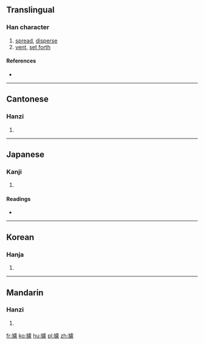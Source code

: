 {{also|摅}}
==Translingual==

===Han character===
{{Han char|rn=64|rad=手|as=15|sn=18|four=5103<sub>6</sub>|canj=手卜心心 (QYPP)|ids=⿰[[扌]][[慮]]}}

# [[spread]], [[disperse]]
# [[vent]], [[set forth]]

====References====
* {{Han ref|kx=0462.030|dkj=12932|dj=0811.110|hdz=31980.030|uh=6504|ud=25860|bh=EFD2|bd=61394}}

----

==Cantonese==

===Hanzi===
{{yue-hanzi|jyut=|y=syu1|sim=摅}}

# {{defn|lang=yue|sort=手15}}

----

==Japanese==

===Kanji===
{{ja-kanji|grade=|rs=手15}}

# {{defn|lang=ja|sort=手15}}

====Readings====
* {{ja-readings|on=[[ちょ]] (cho)|kun=[[のべる]] (noberu)}}

----

==Korean==

===Hanja===
{{ko-hanja|hangeul=터|eumhun=|rv=teo|mr=t'ŏ|y=the}}

# {{defn|lang=ko|sort=手15}}

----

==Mandarin==

===Hanzi===
{{cmn-hanzi|sim=摅|pin=[[shū]] ([[shu1]])|wg=shu<sup>1</sup>}}

# {{defn|lang=cmn|sort=手15}}

[[fr:攄]]
[[ko:攄]]
[[hu:攄]]
[[pl:攄]]
[[zh:攄]]
